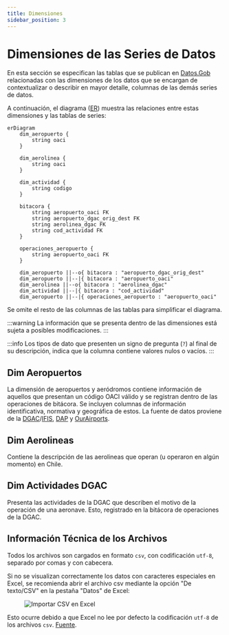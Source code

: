 ```yaml
---
title: Dimensiones
sidebar_position: 3
---
```



# Dimensiones de las Series de Datos

En esta sección se especifican las tablas que se publican
en [Datos.Gob](https://datos.gob.cl/dataset/dimensiones-aeronauticas)
relacionadas con las dimensiones de los datos que se encargan de
contextualizar o describir en mayor detalle, columnas de las demás
series de datos.

A continuación, el diagrama ([ER](https://en.wikipedia.org/wiki/Entity%E2%80%93relationship_model#Cardinalities))
muestra las relaciones entre estas dimensiones y las tablas de series:

```mermaid
erDiagram
    dim_aeropuerto {
        string oaci
    }
    
    dim_aerolinea {
        string oaci
    }

    dim_actividad {
        string codigo
    }
    
    bitacora {
        string aeropuerto_oaci FK
        string aeropuerto_dgac_orig_dest FK
        string aerolinea_dgac FK
        string cod_actividad FK
    }

    operaciones_aeropuerto {
        string aeropuerto_oaci FK
    }
    
    dim_aeropuerto ||--o{ bitacora : "aeropuerto_dgac_orig_dest"
    dim_aeropuerto ||--|{ bitacora : "aeropuerto_oaci"
    dim_aerolinea ||--o{ bitacora : "aerolinea_dgac"
    dim_actividad ||--|{ bitacora : "cod_actividad"
    dim_aeropuerto ||--|{ operaciones_aeropuerto : "aeropuerto_oaci"
```
Se omite el resto de las columnas de las tablas para simplificar el diagrama.

:::warning
La información que se presenta dentro de las dimensiones está
sujeta a posibles modificaciones.
:::

:::info
Los tipos de dato que presenten un signo de pregunta (`?`) al final
de su descripción, indica que la columna contiene valores nulos
o vacíos.
:::


## Dim Aeropuertos

La dimensión de aeropuertos y aeródromos contiene información de aquellos
que presentan un código OACI válido y se registran dentro de las operaciones
de bitácora. Se incluyen columnas de información
identificativa, normativa y geográfica de estos. La fuente de datos
proviene de la [DGAC](https://www.dgac.gob.cl/)/[IFIS](https://aipchile.dgac.gob.cl/),
[DAP](https://www.mop.gob.cl/category/direccion-de-aeropuertos/)
y [OurAirports](https://ourairports.com/).

<CsvDocTable csvData={DimAeropuertoCsv} />


## Dim Aerolineas

Contiene la descripción de las aerolineas que operan
(u operaron en algún momento) en Chile.
<CsvDocTable csvData={DimAerolineaCsv} />

## Dim Actividades DGAC

Presenta las actividades de la DGAC que describen
el motivo de la operación de una aeronave. Esto, registrado
en la bitácora de operaciones de la DGAC.
<CsvDocTable csvData={DimActividadCsv} />

## Información Técnica de los Archivos

Todos los archivos son cargados en formato `csv`, con codificación
`utf-8`, separado por comas y con cabecera.

Si no se visualizan correctamente los datos con caracteres
especiales en Excel, se recomienda abrir el archivo csv
mediante la opción "De texto/CSV" en la pestaña "Datos" de Excel:  

<figure style={{ textAlign:"center" }}>
  <img src={ImgImportCsvExcel} alt="Importar CSV en Excel" />
</figure>

Esto ocurre debido a que Excel no lee por defecto la codificación `utf-8` de los
archivos `csv`.
[Fuente](https://superuser.com/questions/280603/how-to-set-character-encoding-when-opening-a-csv-file-in-excel).